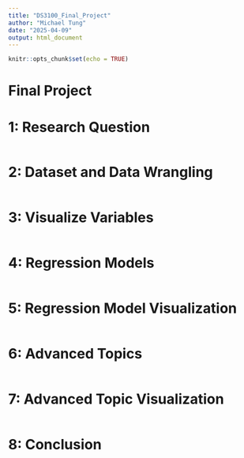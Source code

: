 ```yaml
---
title: "DS3100_Final_Project"
author: "Michael Tung"
date: "2025-04-09"
output: html_document
---
```


```r
knitr::opts_chunk$set(echo = TRUE)
```

# Final Project

# 1: Research Question
```r

```

# 2: Dataset and Data Wrangling
```r

```

# 3: Visualize Variables
```r

```

# 4: Regression Models
```r

```

# 5: Regression Model Visualization
```r

```

# 6: Advanced Topics
```r

```

# 7: Advanced Topic Visualization
```r

```

# 8: Conclusion
```r

```


